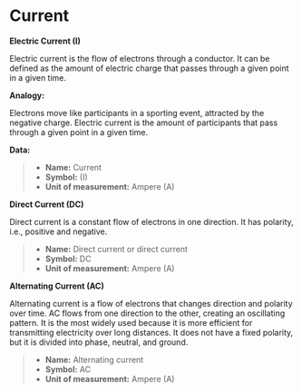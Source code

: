 # Current

**Electric Current (I)**

Electric current is the flow of electrons through a conductor. It can be defined as the amount of electric charge that passes through a given point in a given time.

**Analogy:**

Electrons move like participants in a sporting event, attracted by the negative charge. Electric current is the amount of participants that pass through a given point in a given time.

**Data:**

> - **Name:** Current
> - **Symbol:** (I)
> - **Unit of measurement:** Ampere (A)

**Direct Current (DC)**

Direct current is a constant flow of electrons in one direction. It has polarity, i.e., positive and negative.

> - **Name:** Direct current or direct current
> - **Symbol:** DC
> - **Unit of measurement:** Ampere (A)

**Alternating Current (AC)**

Alternating current is a flow of electrons that changes direction and polarity over time. AC flows from one direction to the other, creating an oscillating pattern. It is the most widely used because it is more efficient for transmitting electricity over long distances. It does not have a fixed polarity, but it is divided into phase, neutral, and ground.

> - **Name:** Alternating current
> - **Symbol:** AC
> - **Unit of measurement:** Ampere (A)